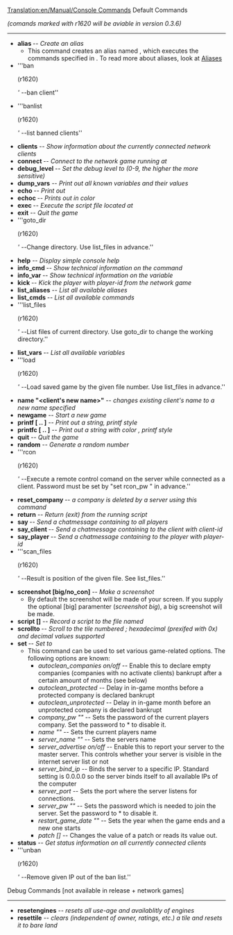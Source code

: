 [[Translation:en/Manual/Console Commands]]
Default Commands

''(comands marked with r1620 will be aviable in version 0.3.6)''
----
* '''alias <name> <command>''' -- ''Create an alias''
** This command creates an alias named <name>, which executes the commands specified in <command>. To read more about aliases, look at [[en/Manual/Console Aliases|Aliases]]
* '''ban <Client-ID> <warning>(r1620)</warning>''' -- ''ban client''
* '''banlist <warning>(r1620)</warning>''' -- ''list banned clients''
* '''clients''' -- ''Show information about the currently connected network clients''
* '''connect <server>''' -- ''Connect to the network game running at <server>''
* '''debug_level <level>''' -- ''Set the debug level to <level> (0-9, the higher the more sensitive)''
* '''dump_vars''' -- ''Print out all known variables and their values''
* '''echo <text>''' -- ''Print out <text>''
* '''echoc <color> <text>''' -- ''Prints out <text> in color <color>''
* '''exec <file>''' -- ''Execute the script file located at <file>''
* '''exit''' -- ''Quit the game''
* '''goto_dir <dir-no> <warning>(r1620)</warning>''' -- ''Change directory. Use list_files in advance.''
* '''help''' -- ''Display simple console help''
* '''info_cmd <command>''' -- ''Show technical information on the command <command>''
* '''info_var <variable>''' -- ''Show technical information on the variable <variable>''
* '''kick <player>''' -- ''Kick the player with player-id <player> from the network game''
* '''list_aliases''' -- ''List all available aliases''
* '''list_cmds <filter>''' -- ''List all available commands''
* '''list_files <warning>(r1620)</warning>''' -- ''List files of current directory. Use goto_dir to change the working directory.''
* '''list_vars <filter>''' -- ''List all available variables''
* '''load <file-no> <warning>(r1620)</warning>''' -- ''Load saved game by the given file number. Use list_files in advance.''
* '''name "<client's new name>"''' -- ''changes existing client's name to a new name specified''
* '''newgame''' -- ''Start a new game''
* '''printf <format> [<arg_1> .. <arg_n>]''' -- ''Print out a string, printf style''
* '''printfc <color> <format> [<arg_1> .. <arg_n>]''' -- ''Print out a string with color <color>, printf style''
* '''quit''' -- ''Quit the game''
* '''random''' -- ''Generate a random number''
* '''rcon <password> <comand> <warning>(r1620)</warning>''' -- ''Execute a remote control comand on the server while connected as a client. Password must be set by "set rcon_pw <password>" in advance.''
* '''reset_company <company-id>''' -- ''a company is deleted by a server using this command''
* '''return''' -- ''Return (exit) from the running script''
* '''say <text>''' -- ''Send a chatmessage containing <text> to all players''
* '''say_client <client> <text>''' -- ''Send a chatmessage containing <text> to the client with client-id <client>''
* '''say_player <player> <text>''' -- ''Send a chatmessage containing <text> to the player with player-id <player>''
* '''scan_files <file-name> <warning>(r1620)</warning>''' -- ''Result is position of the given file. See list_files.''
* '''screenshot [big/no_con]''' -- ''Make a screenshot''
** By default the screenshot will be made of your screen. If you supply the optional [big] paramenter (''screenshot big''), a big screenshot will be made.
* '''script [<file>]''' -- ''Record a script to the file named <file>''
* '''scrollto <tile>''' -- ''Scroll to the tile numbered <tile>; hexadecimal (prexifed with 0x) and decimal values supported''
* '''set <setting> <value>''' -- ''Set <setting> to <value>''
** This command can be used to set various game-related options. The following options are known:
*** ''autoclean_companies on/off'' -- Enable this to declare empty companies (companies with no activate clients) bankrupt after a certain amount of months (see below)
*** ''autoclean_protected <months>'' -- Delay in in-game months before a protected company is declared bankrupt
*** ''autoclean_unprotected <months>'' -- Delay in in-game month before an unprotected company is declared bankrupt
*** ''company_pw "<password>"'' -- Sets the password of the current players company. Set the password to * to disable it.
*** ''name "<playername>"'' -- Sets the current players name
*** ''server_name "<name>"'' -- Sets the servers name
*** ''server_advertise on/off'' -- Enable this to report your server to the master server. This controls whether your server is visible in the internet server list or not
*** ''server_bind_ip <ip>'' -- Binds the server to a specific IP. Standard setting is 0.0.0.0 so the server binds itself to all available IPs of the computer
*** ''server_port <port>'' -- Sets the port where the server listens for connections.
*** ''server_pw "<password>"'' -- Sets the password which is needed to join the server. Set the password to * to disable it.
*** ''restart_game_date "<year>"'' -- Sets the year when the game ends and a new one starts
*** ''patch <patch_name> [<value>]'' -- Changes the value of a patch or reads its value out.
* '''status''' -- ''Get status information on all currently connected clients''
* '''unban <ip> <warning>(r1620)</warning>''' -- ''Remove given IP out of the ban list.''


Debug Commands [not available in release + network games]
----
* '''resetengines''' -- ''resets all use-age and availablitly of engines''
* '''resettile''' -- ''clears (independent of owner, ratings, etc.) a tile and resets it to bare land''